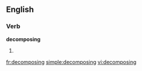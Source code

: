 
==English==

===Verb===
'''decomposing'''

# {{present participle of|[[decompose]]}}

[[fr:decomposing]]
[[simple:decomposing]]
[[vi:decomposing]]